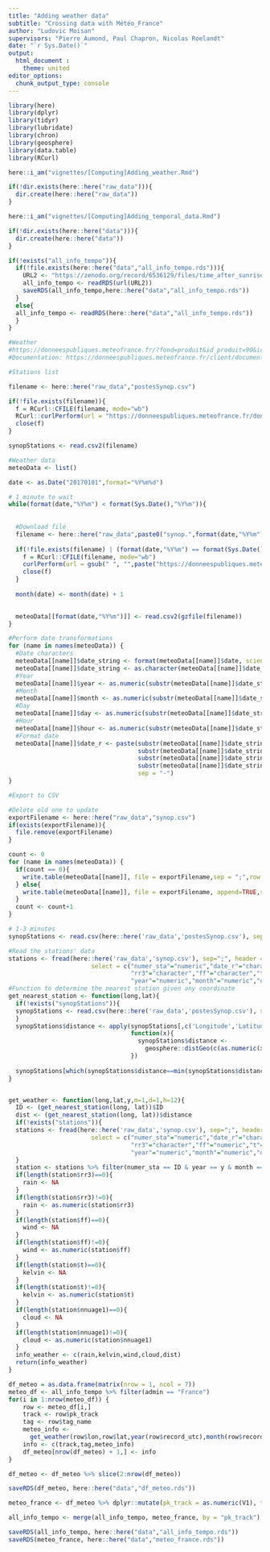 ```yaml
---
title: "Adding weather data"
subtitle: "Crossing data with Météo_France"
author: "Ludovic Moisan"
supervisors: "Pierre Aumond, Paul Chapron, Nicolas Roelandt"
date: "`r Sys.Date()`"
output: 
  html_document :
    theme: united
editor_options: 
  chunk_output_type: console
---
```


<!-- This file is for the calculation and generation of our weather data for further analysis -->

```r

library(here)
library(dplyr)
library(tidyr)
library(lubridate)
library(chron)
library(geosphere)
library(data.table)
library(RCurl)

here::i_am("vignettes/[Computing]Adding_weather.Rmd")

if(!dir.exists(here::here("raw_data"))){
  dir.create(here::here("raw_data"))
}

```

```r

here::i_am("vignettes/[Computing]Adding_temporal_data.Rmd")

if(!dir.exists(here::here("data"))){
  dir.create(here::here("data"))
}

if(!exists("all_info_tempo")){
  if(!file.exists(here::here("data","all_info_tempo.rds"))){
    URL2 <- "https://zenodo.org/record/6536129/files/time_after_sunrise.rds?download=1"
    all_info_tempo <- readRDS(url(URL2))
    saveRDS(all_info_tempo,here::here("data","all_info_tempo.rds"))
  }
  else{
  all_info_tempo <- readRDS(here::here("data","all_info_tempo.rds"))
  }
}

```

```r

#Weather
#https://donneespubliques.meteofrance.fr/?fond=produit&id_produit=90&id_rubrique=32
#Documentation: https://donneespubliques.meteofrance.fr/client/document/parametres-inclus-dans-les-fichiers-de-donnees-synop_283.pdf

#Stations list

filename <- here::here("raw_data","postesSynop.csv")

if(!file.exists(filename)){
  f = RCurl::CFILE(filename, mode="wb")
  RCurl::curlPerform(url = "https://donneespubliques.meteofrance.fr/donnees_libres/Txt/Synop/postesSynop.csv", writedata = f@ref)
  close(f)
}

synopStations <- read.csv2(filename)

#Weather data
meteoData <- list()

date <- as.Date("20170101",format="%Y%m%d")

# 1 minute to wait
while(format(date,"%Y%m") < format(Sys.Date(),"%Y%m")){
  
  
  #Download file
  filename <- here::here("raw_data",paste0("synop.",format(date,"%Y%m"),".csv.gz"))
  
  if(!file.exists(filename) | (format(date,"%Y%m") == format(Sys.Date(),"%Y%m"))){
    f = RCurl::CFILE(filename, mode="wb")
    curlPerform(url = gsub(" ", "",paste("https://donneespubliques.meteofrance.fr/donnees_libres/Txt/Synop/Archive/synop.",format(date,"%Y%m"),".csv.gz")), writedata = f@ref)
    close(f)
  }
  
  month(date) <- month(date) + 1

  
  meteoData[[format(date,"%Y%m")]] <- read.csv2(gzfile(filename))
}

#Perform date transformations
for (name in names(meteoData)) {
  #Date characters
  meteoData[[name]]$date_string <- format(meteoData[[name]]$date, scientific = FALSE)
  meteoData[[name]]$date_string <- as.character(meteoData[[name]]$date_string)
  #Year
  meteoData[[name]]$year <- as.numeric(substr(meteoData[[name]]$date_string, 1, 4))
  #Month
  meteoData[[name]]$month <- as.numeric(substr(meteoData[[name]]$date_string, 5, 6))
  #Day
  meteoData[[name]]$day <- as.numeric(substr(meteoData[[name]]$date_string, 7, 8))
  #Hour
  meteoData[[name]]$hour <- as.numeric(substr(meteoData[[name]]$date_string, 9, 10))
  #Format date
  meteoData[[name]]$date_r <- paste(substr(meteoData[[name]]$date_string, 1, 4),
                                    substr(meteoData[[name]]$date_string, 5, 6),
                                    substr(meteoData[[name]]$date_string, 7, 8),
                                    substr(meteoData[[name]]$date_string, 9, 10),
                                    sep = "-")
}

#Export to CSV

#Delete old one to update 
exportFilename <- here::here("raw_data","synop.csv")
if(exists(exportFilename)){
  file.remove(exportFilename)
}

count <- 0
for (name in names(meteoData)) {
  if(count == 0){
    write.table(meteoData[[name]], file = exportFilename,sep = ";",row.names = FALSE,col.names = TRUE)
  } else{
    write.table(meteoData[[name]], file = exportFilename, append=TRUE,sep = ";",row.names = FALSE,col.names = FALSE)
  }
  count <- count+1
}

# 1-3 minutes
synopStations <- read.csv(here::here('raw_data','postesSynop.csv'), sep=";", header = TRUE)

#Read the stations' data
stations <- fread(here::here('raw_data','synop.csv'), sep=";", header = TRUE, 
                       select = c("numer_sta"="numeric","date_r"="character",
                                  "rr3"="character","ff"="character","t"="character","nnuage1"="numeric",
                                  "year"="numeric","month"="numeric","day"="numeric","hour"="numeric"))
#Function to determine the nearest station given any coordinate
get_nearest_station <- function(long,lat){
  if(!exists("synopStations")){
  synopStations <- read.csv(here::here('raw_data','postesSynop.csv'), sep=";", header = TRUE)
  }
  synopStations$distance <- apply(synopStations[,c('Longitude','Latitude')], 1,
                                  function(x){
                                    synopStations$distance <- 
                                      geosphere::distGeo(c(as.numeric(x['Longitude']),as.numeric(x['Latitude'])),c(long,lat))
                                  })
  
  synopStations[which(synopStations$distance==min(synopStations$distance, na.rm = TRUE)), ]
}


get_weather <- function(long,lat,y,m=1,d=1,h=12){
  ID <- (get_nearest_station(long, lat))$ID
  dist <- (get_nearest_station(long, lat))$distance
  if(!exists("stations")){
  stations <- fread(here::here('raw_data','synop.csv'), sep=";", header = TRUE, 
                       select = c("numer_sta"="numeric","date_r"="character",
                                  "rr3"="character","ff"="numeric","t"="numeric","nnuage1"="numeric",
                                  "year"="numeric","month"="numeric","day"="numeric","hour"="numeric"))
  }
  station <- stations %>% filter(numer_sta == ID & year == y & month == m & day == d & hour == ceiling(h/3)*3)
  if(length(station$rr3)==0){
    rain <- NA
  }
  if(length(station$rr3)!=0){
    rain <- as.numeric(station$rr3)
  }
  if(length(station$ff)==0){
    wind <- NA
  }
  if(length(station$ff)!=0){
    wind <- as.numeric(station$ff)
  }
  if(length(station$t)==0){
    kelvin <- NA
  }
  if(length(station$t)!=0){
    kelvin <- as.numeric(station$t)
  }
  if(length(station$nnuage1)==0){
    cloud <- NA
  }
  if(length(station$nnuage1)!=0){
    cloud <- as.numeric(station$nnuage1)
  }
  info_weather <- c(rain,kelvin,wind,cloud,dist)
  return(info_weather)
}

df_meteo = as.data.frame(matrix(nrow = 1, ncol = 7))
meteo_df <- all_info_tempo %>% filter(admin == "France")
for(i in 1:nrow(meteo_df)) {
    row <- meteo_df[i,]
    track <- row$pk_track
    tag <- row$tag_name
    meteo_info <- 
      get_weather(row$lon,row$lat,year(row$record_utc),month(row$record_utc),day(row$record_utc),hour(row$record_utc))
    info <- c(track,tag,meteo_info)
    df_meteo[nrow(df_meteo) + 1,] <- info
}

df_meteo <- df_meteo %>% slice(2:nrow(df_meteo))

saveRDS(df_meteo, here::here("data","df_meteo.rds"))

meteo_france <- df_meteo %>% dplyr::mutate(pk_track = as.numeric(V1), tag_name = V2, rain_mm = as.numeric(V3), celsius = as.numeric(V4) - 273.15, wind = as.numeric(V5)*3.6, cloud = as.numeric(V6), dist_station = as.numeric(V7)) %>% dplyr::select(pk_track,rain_mm,celsius,wind)

all_info_tempo <- merge(all_info_tempo, meteo_france, by = "pk_track")

saveRDS(all_info_tempo, here::here("data","all_info_tempo.rds"))
saveRDS(meteo_france, here::here("data","meteo_france.rds"))


```
